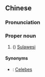 {{also|苏拉威西}}
==Chinese==
{{zh-forms|s=苏拉威西|gloss=-}}
{{wikipedia|lang=zh|蘇拉威西島}}

===Pronunciation===
{{zh-pron
|m=Sūlāwēixī
|cat=pn
}}

===Proper noun===
{{zh-proper noun}}

# ({{zh-l|～[[島]]}}) [[Sulawesi]]

====Synonyms====
* {{zh-l|[[西里伯斯]][[島]]}}: [[Celebes]]

{{zh-cat|Indonesia|Islands}}